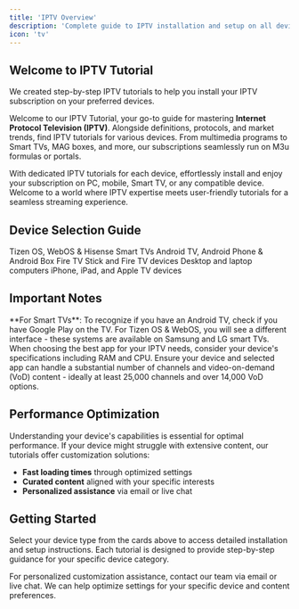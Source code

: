 ```yaml
---
title: 'IPTV Overview'
description: 'Complete guide to IPTV installation and setup on all devices'
icon: 'tv'
---
```


## Welcome to IPTV Tutorial

We created step-by-step IPTV tutorials to help you install your IPTV subscription on your preferred devices.

Welcome to our IPTV Tutorial, your go-to guide for mastering **Internet Protocol Television (IPTV)**. Alongside definitions, protocols, and market trends, find IPTV tutorials for various devices. From multimedia programs to Smart TVs, MAG boxes, and more, our subscriptions seamlessly run on M3u formulas or portals.

With dedicated IPTV tutorials for each device, effortlessly install and enjoy your subscription on PC, mobile, Smart TV, or any compatible device. Welcome to a world where IPTV expertise meets user-friendly tutorials for a seamless streaming experience.

## Device Selection Guide

<CardGroup cols={2}>
  <Card
    title="Smart TV (Samsung & LG)"
    icon="tv"
    href="/iptv/smart-tv"
  >
    Tizen OS, WebOS & Hisense Smart TVs
  </Card>
  <Card
    title="Android Devices"
    icon="android"
    href="/iptv/android"
  >
    Android TV, Android Phone & Android Box
  </Card>
  <Card
    title="Amazon Fire Stick"
    icon="fire"
    href="/iptv/firestick"
  >
    Fire TV Stick and Fire TV devices
  </Card>
  <Card
    title="Windows & Mac"
    icon="desktop"
    href="/iptv/windows-mac"
  >
    Desktop and laptop computers
  </Card>
  <Card
    title="iOS & Apple TV"
    icon="apple"
    href="/iptv/ios-appletv"
  >
    iPhone, iPad, and Apple TV devices
  </Card>
</CardGroup>

## Important Notes

<Info>
**For Smart TVs**: To recognize if you have an Android TV, check if you have Google Play on the TV. For Tizen OS & WebOS, you will see a different interface - these systems are available on Samsung and LG smart TVs.
</Info>

<Warning>
When choosing the best app for your IPTV needs, consider your device's specifications including RAM and CPU. Ensure your device and selected app can handle a substantial number of channels and video-on-demand (VoD) content - ideally at least 25,000 channels and over 14,000 VoD options.
</Warning>

## Performance Optimization

Understanding your device's capabilities is essential for optimal performance. If your device might struggle with extensive content, our tutorials offer customization solutions:

- **Fast loading times** through optimized settings
- **Curated content** aligned with your specific interests
- **Personalized assistance** via email or live chat

## Getting Started

Select your device type from the cards above to access detailed installation and setup instructions. Each tutorial is designed to provide step-by-step guidance for your specific device category.

<Tip>
For personalized customization assistance, contact our team via email or live chat. We can help optimize settings for your specific device and content preferences.
</Tip> 